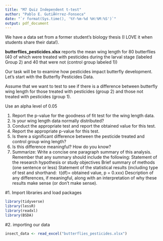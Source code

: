 ```yaml
---
title: "M7 Quiz Independent t-test"
author: "Pablo E. GutiÃ©rrez-Fonseca"
date: "`r format(Sys.time(), '%Y-%m-%d %H:%M:%S')`"
output: pdf_document
---
```


We have a data set from a former student’s biology thesis (I LOVE it when students share their data!).

**butterflies_pesticides.xlsx** reports the mean wing length for 80 butterflies (40 of which were treated with pesticides during the larval stage (labeled Group 2) and 40 that were not (control group labeled 1))

Our task will be to examine how pesticides impact butterfly development.
Let’s start with the Butterfly Pesticides Data.

Assume that we want to test to see if there is a difference between butterfly wing length for those treated with pesticides (group 2) and those not treated with pesticides (group 1).

Use an alpha level of 0.05

1. Report the p-value for the goodness of fit test for the wing length data.  
2. Is your wing length data normally distributed?  
3. Conduct the appropriate test and report the obtained value for this test.  
4. Report the appropriate p-value for this test.  
5. Is there a significant difference between the pesticide treated and control group wing length?  
6. Is this difference meaningful? How do you know?  
7. Summarize:  Write a concise one paragraph summary of this analysis.  Remember that any summary should include the following:
Statement of the research hypothesis or study objectives
Brief summary of methods (one sentence or less)
Statement of the statistical results (including type of test and shorthand:  t(df)= obtained value, p = 0.xxx)
Description of any differences, if meaningful, along with an interpretation of why these results make sense (or don’t make sense).

#1. Import libraries and load packages
```r
library(tidyverse)
library(lessR)
library(readxl)
library(BSDA)
```


#2. importing our data
```r
insect_data <- read_excel("butterflies_pesticides.xlsx")
```
